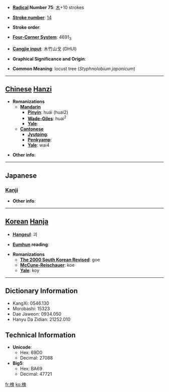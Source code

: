 * '''[[Wiktionary:Chinese radical index| Radical]] Number 75''': [[Wiktionary:Chinese radical index 木|木]]+10 strokes

* '''[[Wiktionary:Chinese total strokes index|Stroke number]]''': [[Wiktionary:Chinese total strokes index 14|14]]

* '''Stroke order''': 

* '''[[Wiktionary:Chinese four corner index|Four-Corner System]]''': 4691<sub>3</sub>

* '''[[Wiktionary:Chinese Cangjie index|Cangjie input]]''': 木竹山戈 (DHUI)

* '''Graphical Significance and Origin''': 

* '''Common Meaning''': locust tree (''Styphnolobium japonicum'')

----

== [[Chinese]] [[Hanzi]] ==

* '''Romanizations'''
** '''[[Mandarin]]'''
*** '''[[Pinyin]]''': huái (huai2)
*** '''[[Wade-Giles]]''': huai<sup>2</sup>
*** '''[[Yale]]''': 
** '''[[Cantonese]]'''
*** '''[[Jyutping]]''':
*** '''[[Penkyamp]]''': 
*** '''[[Yale]]''': wai4

* '''Other info''': 

----

==Japanese==
===[[Kanji]]===
{{kanji|on readings=[[かい]] (kai)
|kun readings=[[えんじゅ]] (enju)
}}

* '''Other info''':  

----

== [[Korean]] [[Hanja]] ==

* '''[[Hangeul]]''': 괴

* '''[[Eumhun]] reading''': 

* '''Romanizations'''
** '''[[The 2000 South Korean Revised Romanization|The 2000 South Korean Revised]]''': goe
** '''[[McCune-Reischauer]]''': koe
** '''[[Yale]]''': koy

----

== Dictionary Information ==

* KangXi: 0546.130
* Morobashi: 15323
* Dae Jaweon: 0934.050
* Hanyu Da Zidian: 21252.010

== Technical Information ==

* '''Unicode''':
** Hex: 69D0
** Decimal: 27088
* '''Big5''':
** Hex: BA69
** Decimal: 47721

[[fr:槐]]
[[ko:槐]]